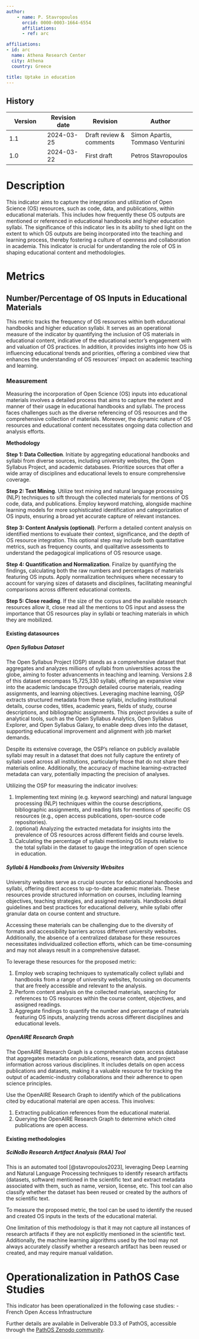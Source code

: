 ```yaml
---
author:
    - name: P. Stavropoulos
      orcid: 0000-0003-1664-6554
      affiliations:
      - ref: arc

affiliations:
- id: arc
  name: Athena Research Center
  city: Athena
  country: Greece

title: Uptake in education
---
```



::: {.callout collapse="true"}


# History

| Version | Revision date | Revision | Author |
|---------------|---------------|------------------|-------------------------|
| 1.1 | 2024-03-25 | Draft review & comments | Simon Apartis, Tommaso Venturini |
| 1.0 | 2024-03-22 | First draft | Petros Stavropoulos |

:::

# Description

This indicator aims to capture the integration and utilization of Open Science (OS) resources, such as code, data, and publications, within educational materials. This includes how frequently these OS outputs are mentioned or referenced in educational handbooks and higher education syllabi. The significance of this indicator lies in its ability to shed light on the extent to which OS outputs are being incorporated into the teaching and learning process, thereby fostering a culture of openness and collaboration in academia. This indicator is crucial for understanding the role of OS in shaping educational content and methodologies.

# Metrics

## Number/Percentage of OS Inputs in Educational Materials

This metric tracks the frequency of OS resources within both educational handbooks and higher education syllabi. It serves as an operational measure of the indicator by quantifying the inclusion of OS materials in educational content, indicative of the educational sector's engagement with and valuation of OS practices. In addition, it provides insights into how OS is influencing educational trends and priorities, offering a combined view that enhances the understanding of OS resources' impact on academic teaching and learning.

### Measurement

Measuring the incorporation of Open Science (OS) inputs into educational materials involves a detailed process that aims to capture the extent and manner of their usage in educational handbooks and syllabi. The process faces challenges such as the diverse referencing of OS resources and the comprehensive collection of materials. Moreover, the dynamic nature of OS resources and educational content necessitates ongoing data collection and analysis efforts.

**Methodology**

**Step 1: Data Collection**. Initiate by aggregating educational handbooks and syllabi from diverse sources, including university websites, the Open Syllabus Project, and academic databases. Prioritize sources that offer a wide array of disciplines and educational levels to ensure comprehensive coverage.

**Step 2: Text Mining**. Utilize text mining and natural language processing (NLP) techniques to sift through the collected materials for mentions of OS code, data, and publications. Employ keyword matching, alongside machine learning models for more sophisticated identification and categorization of OS inputs, ensuring a broad yet accurate capture of relevant instances.

**Step 3: Content Analysis (optional)**. Perform a detailed content analysis on identified mentions to evaluate their context, significance, and the depth of OS resource integration. This optional step may include both quantitative metrics, such as frequency counts, and qualitative assessments to understand the pedagogical implications of OS resource usage.

**Step 4: Quantification and Normalization**. Finalize by quantifying the findings, calculating both the raw numbers and percentages of materials featuring OS inputs. Apply normalization techniques where necessary to account for varying sizes of datasets and disciplines, facilitating meaningful comparisons across different educational contexts.

**Step 5: Close reading**. If the size of the corpus and the available research resources allow it, close read all the mentions to OS input and assess the importance that OS resources play in syllabi or teaching materials in which they are mobilized.

#### Existing datasources

##### Open Syllabus Dataset

The Open Syllabus Project (OSP) stands as a comprehensive dataset that aggregates and analyzes millions of syllabi from universities across the globe, aiming to foster advancements in teaching and learning. Versions 2.8 of this dataset encompass 15,725,330 syllabi, offering an expansive view into the academic landscape through detailed course materials, reading assignments, and learning objectives. Leveraging machine learning, OSP extracts structured metadata from these syllabi, including institutional details, course codes, titles, academic years, fields of study, course descriptions, and bibliographic assignments. This project provides a suite of analytical tools, such as the Open Syllabus Analytics, Open Syllabus Explorer, and Open Syllabus Galaxy, to enable deep dives into the dataset, supporting educational improvement and alignment with job market demands.

Despite its extensive coverage, the OSP's reliance on publicly available syllabi may result in a dataset that does not fully capture the entirety of syllabi used across all institutions, particularly those that do not share their materials online. Additionally, the accuracy of machine learning-extracted metadata can vary, potentially impacting the precision of analyses.

Utilizing the OSP for measuring the indicator involves:

1.  Implementing text mining (e.g. keyword searching) and natural language processing (NLP) techniques within the course descriptions, bibliographic assignments, and reading lists for mentions of specific OS resources (e.g., open access publications, open-source code repositories).
2.  (optional) Analyzing the extracted metadata for insights into the prevalence of OS resources across different fields and course levels.
3.  Calculating the percentage of syllabi mentioning OS inputs relative to the total syllabi in the dataset to gauge the integration of open science in education.

##### Syllabi & Handbooks from University Websites

University websites serve as crucial sources for educational handbooks and syllabi, offering direct access to up-to-date academic materials. These resources provide structured information on courses, including learning objectives, teaching strategies, and assigned materials. Handbooks detail guidelines and best practices for educational delivery, while syllabi offer granular data on course content and structure.

Accessing these materials can be challenging due to the diversity of formats and accessibility barriers across different university websites. Additionally, the absence of a centralized database for these resources necessitates individualized collection efforts, which can be time-consuming and may not always result in a comprehensive dataset.

To leverage these resources for the proposed metric:

1.  Employ web scraping techniques to systematically collect syllabi and handbooks from a range of university websites, focusing on documents that are freely accessible and relevant to the analysis.
2.  Perform content analysis on the collected materials, searching for references to OS resources within the course content, objectives, and assigned readings.
3.  Aggregate findings to quantify the number and percentage of materials featuring OS inputs, analyzing trends across different disciplines and educational levels.

##### OpenAIRE Research Graph

The OpenAIRE Research Graph is a comprehensive open access database that aggregates metadata on publications, research data, and project information across various disciplines. It includes details on open access publications and datasets, making it a valuable resource for tracking the output of academic-industry collaborations and their adherence to open science principles.

Use the OpenAIRE Research Graph to identify which of the publications cited by educational material are open access. This involves:

1.  Extracting publication references from the educational material.
2.  Querying the OpenAIRE Research Graph to determine which cited publications are open access.

#### Existing methodologies

##### SciNoBo Research Artifact Analysis (RAA) Tool

This is an automated tool [@stavropoulos2023], leveraging Deep Learning and Natural Language Processing techniques to identify research artifacts (datasets, software) mentioned in the scientific text and extract metadata associated with them, such as name, version, license, etc. This tool can also classify whether the dataset has been reused or created by the authors of the scientific text.

To measure the proposed metric, the tool can be used to identify the reused and created OS inputs in the texts of the educational material.

One limitation of this methodology is that it may not capture all instances of research artifacts if they are not explicitly mentioned in the scientific text. Additionally, the machine learning algorithms used by the tool may not always accurately classify whether a research artifact has been reused or created, and may require manual validation.

# Operationalization in PathOS Case Studies

This indicator has been operationalized in the following case studies:
- French Open Access Infrastructure

Further details are available in Deliverable D3.3 of PathOS, accessible through the [PathOS Zenodo community](https://zenodo.org/communities/pathos/records?q=&l=list&p=1&s=10&sort=newest).
